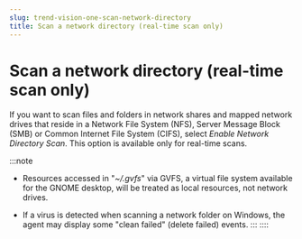 ```yaml
---
slug: trend-vision-one-scan-network-directory
title: Scan a network directory (real-time scan only)
---
```

# Scan a network directory (real-time scan only)

If you want to scan files and folders in network shares and mapped network drives that reside in a Network File System (NFS), Server Message Block (SMB) or Common Internet File System (CIFS), select *Enable Network Directory Scan*. This option is available only for real-time scans.

:::note

- Resources accessed in "*~/.gvfs*" via GVFS, a virtual file system available for the GNOME desktop, will be treated as local resources, not network drives.

- If a virus is detected when scanning a network folder on Windows, the agent may display some "clean failed" (delete failed) events.
:::
::::

